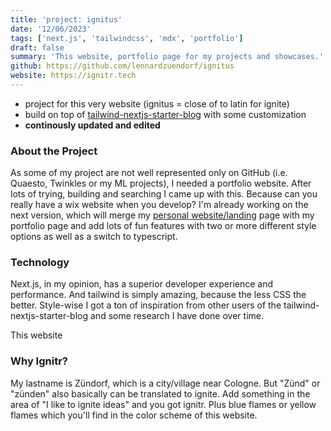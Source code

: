 ```yaml
---
title: 'project: ignitus'
date: '12/06/2023'
tags: ['next.js', 'tailwindcss', 'mdx', 'portfolio']
draft: false
summary: 'This website, portfolio page for my projects and showcases.'
github: https://github.com/lennardzuendorf/ignitus
website: https://ignitr.tech
---
```

- project for this very website (ignitus = close of to latin for ignite)
- build on top of [tailwind-nextjs-starter-blog](https://github.com/timlrx/tailwind-nextjs-starter-blog/tree/master) with some customization
- **continously updated and edited**

### About the Project

As some of my project are not well represented only on GitHub (i.e. Quaesto, Twinkles or my ML projects), I needed a portfolio website. After lots of trying, building and searching I came up with this. Because can you really have a wix website when you develop?
I'm already working on the next version, which will merge my [personal website/landing](zuendorf.me) page with my portfolio page and add lots of fun features with two or more different style options as well as a switch to typescript.

### Technology
Next.js, in my opinion, has a superior developer experience and performance. And tailwind is simply amazing, because the less CSS the better. Style-wise I got a ton of inspiration from other users of the tailwind-nextjs-starter-blog and some research I have done over time.

This website

### Why Ignitr?

My lastname is Zündorf, which is a city/village near Cologne. But "Zünd" or "zünden" also basically can be translated to ignite. Add something in the area of "I like to ignite ideas" and you got ignitr. Plus blue flames or yellow flames which you'll find in the color scheme of this website.